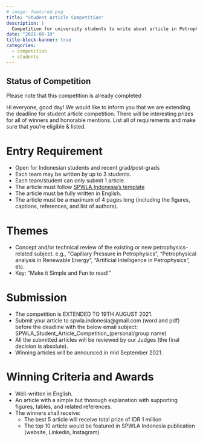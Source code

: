 ```yaml
---
# image: featured.png
title: "Student Article Competition"
description: | 
  Competition for university students to write about article in Petrophysics
date: "2021-08-19"
title-block-banner: true
categories:
  - competition
  - students
---
```


::: callout-caution
## Status of Competition

Please note that this competition is already completed
:::

Hi everyone, good day! We would like to inform you that we are extending the deadline for student article competition. There will be interesting prizes for all of winners and honorable mentions. List all of requirements and make sure that you're eligible & listed.

# Entry Requirement

-   Open for Indonesian students and recent grad/post-grads
-   Each team may be written by up to 3 students.
-   Each team/student can only submit 1 article.
-   The article must follow [SPWLA Indonesia's template](https://drive.google.com/file/d/18IzkuFeGWJ8ewORXq-siB_umBnIVOVaG/view)
-   The article must be fully written in English.
-   The article must be a maximum of 4 pages long (including the figures, captions, references, and list of authors).

# Themes

-   Concept and/or technical review of the existing or new petrophysics-related subject. e.g., "Capillary Pressure in Petrophysics", "Petrophysical analysis in Renewable Energy", "Artificial Intelligence in Petrophysics", etc.
-   Key: "Make it Simple and Fun to read!"

# Submission

-   The competition is EXTENDED TO 19TH AUGUST 2021.
-   Submit your article to spwla.indonesia\@gmail.com (word and pdf) before the deadline with the below email subject: SPWLA_Student_Article_Competition\_(personal/group name)
-   All the submitted articles will be reviewed by our Judges (the final decision is absolute).
-   Winning articles will be announced in mid September 2021.

# Winning Criteria and Awards

-   Well-written in English.
-   An article with a simple but thorough explanation with supporting figures, tables, and related references.
-   The winners shall receive:
    -   The best 5 article will receive total prize of IDR 1 million
    -   The top 10 article would be featured in SPWLA Indonesia publication (website, Linkedin, Instagram)

